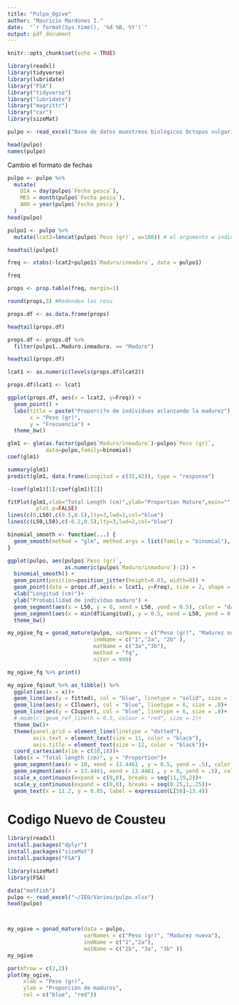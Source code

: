 ```yaml
---
title: "Pulpo_Ogive"
author: "Mauricio Mardones I."
date:  "`r format(Sys.time(), '%d %B, %Y')`"
output: pdf_document
---
```


```r
knitr::opts_chunk$set(echo = TRUE)
```

```r
library(readxl)
library(tidyverse)
library(lubridate)
library("FSA")
library("tidyverse")
library("lubridate")
library("magrittr")
library("car")
library(sizeMat)
```


```r
pulpo <- read_excel("Base de datos muestreos biológicos Octopus vulgaris.xlsx")
```

```r
head(pulpo)
names(pulpo)
```
Cambio el formato de fechas


```r
pulpo <- pulpo %>%
  mutate(
    DIA = day(pulpo$`Fecha pesca`),
    MES = month(pulpo$`Fecha pesca`),
    ANO = year(pulpo$`Fecha pesca`)
  )
head(pulpo)

pulpo1 <- pulpo %>% 
  mutate(lcat2=lencat(pulpo$`Peso (gr)`, w=100)) # el argumento w indica el ancho del intervalo en este caso es de 2 cm

headtail(pulpo1)

freq <- xtabs(~lcat2+pulpo1$`Maduro/inmaduro`, data = pulpo1)

freq

props <- prop.table(freq, margin=1)

round(props,3) #Redondea los resu

props.df <- as.data.frame(props) 

headtail(props.df)

props.df <- props.df %>% 
  filter(pulpo1..Maduro.inmaduro. == "Maduro")

headtail(props.df)

lcat1 <- as.numeric(levels(props.df$lcat2))

props.df$lcat1 <- lcat1

ggplot(props.df, aes(x = lcat2, y=Freq)) +
  geom_point() +
  labs(title = paste("Proporci?n de individuos aclanzando la madurez"), 
       x = "Peso (gr)",
       y = "Frecuencia") +
  theme_bw()
```




```r
glm1 <- glm(as.factor(pulpo$`Maduro/inmaduro`)~pulpo$`Peso (gr)`,
            data=pulpo,family=binomial)
coef(glm1)
```

```r
summary(glm1)
predict(glm1, data.frame(Longitud = c(32,42)), type = "response")
```
```r
-(coef(glm1)[1]/coef(glm1)[2])

fitPlot(glm1,xlab="Total Length (cm)",ylab="Proportion Mature",main="",xlim=c(25,70),
         plot.p=FALSE)
lines(c(0,L50),c(0.5,0.5),lty=3,lwd=2,col="blue")
lines(c(L50,L50),c(-0.2,0.5),lty=3,lwd=2,col="blue")
```
```r
binomial_smooth <- function(...) {
  geom_smooth(method = "glm", method.args = list(family = "binomial"), ...)
}

ggplot(pulpo, aes(pulpo$`Peso (gr)`, 
                  as.numeric(pulpo$`Maduro/inmaduro`)-1)) +
  binomial_smooth() +
  geom_point(position=position_jitter(height=0.03, width=0)) +
  geom_point(data = props.df,aes(x = lcat1, y=Freq), size = 2, shape = 3, color = "darkgreen") +
  xlab("Longitud (cm)")+
  ylab("Probabilidad de individuo maduro") +
  geom_segment(aes(x = L50, y = 0, xend = L50, yend = 0.5), color = "darkred") +
  geom_segment(aes(x = min(df$Longitud), y = 0.5, xend = L50, yend = 0.5), color = "darkred") +
  theme_bw()
```

```r
my_ogive_fq = gonad_mature(pulpo, varNames = c("Peso (gr)", "Madurez nueva"),
                           inmName = c("1","2a", "2b" ),
                           matName = c("3a","3b"),
                           method = "fq", 
                           niter = 999)

my_ogive_fq %>% print() 
```
```r
my_ogive_fq$out %>% as_tibble() %>% 
  ggplot(aes(x = x))+
  geom_line(aes(y = fitted), col = "blue", linetype = "solid", size = 1.2)+
  geom_line(aes(y = CIlower), col = "blue", linetype = 6, size = .8)+
  geom_line(aes(y = CIupper), col = "blue", linetype = 6, size = .8)+
  # modelr::geom_ref_line(h = 0.5, colour = "red", size = 1)+
  theme_bw()+
  theme(panel.grid = element_line(linetype = "dotted"),
        axis.text = element_text(size = 11, color = "black"), 
        axis.title = element_text(size = 12, color = "black"))+
  coord_cartesian(xlim = c(10,18))+
  labs(x = "Total length (cm)", y = "Proportion")+
  geom_segment(aes(x = 10, xend = 13.4461 , y = 0.5, yend = .5), color ="red", size =1.2, linetype = "dashed")+
  geom_segment(aes(x = 13.4461, xend = 13.4461 , y = 0, yend = .5), color ="red", size =1.2, linetype = "dashed") +
  scale_x_continuous(expand = c(0,0), breaks = seq(11,19,2))+
  scale_y_continuous(expand = c(0,0), breaks = seq(0.25,1,.25))+
  geom_text(x = 11.2, y = 0.85, label = expression(L[50]~13.4))
```

# Codigo Nuevo de Cousteu


```r
library(readxl)
install.packages("dplyr")
install.packages("sizeMat")
install.packages("FSA")

library(sizeMat)
library(FSA)

data("matFish")
pulpo <- read_excel("~/IEO/Varios/pulpo.xlsx")
head(pulpo)



my_ogive = gonad_mature(data = pulpo, 
                        varNames = c("Peso (gr)", "Madurez nueva"), 
                        inmName = c("1","2a"),
                        matName = c("2b", "3a", "3b" ))
my_ogive

par(mfrow = c(2,2))
plot(my_ogive, 
     xlab = "Peso (gr)", 
     ylab = "Proporción de maduros", 
     col = c("blue", "red"))


```

